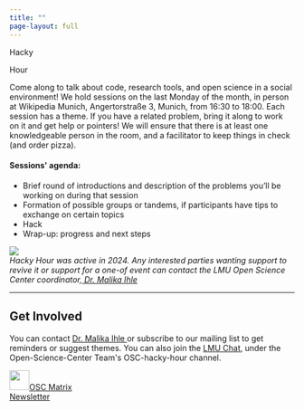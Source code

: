 ```yaml
---
title: ""
page-layout: full
---
```


```{=html}
<head>
    <div class="header">
        <div class ="header-title">
                <p class = "title-first">Hacky</<p>
                <p class = "title-last">Hour</p>

        </div>
        <div class="about">
            <div class="about-text">
                <p>
                Come along to talk about code, research tools, and open science in a social environment! We hold sessions on the last Monday of the month, in person at Wikipedia Munich, Angertorstraße 3, Munich, from 16:30 to 18:00. Each session has a theme. If you have a related problem, bring it along to work on it and get help or pointers! We will ensure that there is at least one knowledgeable person in the room, and a facilitator to keep things in check (and order pizza).
                
                <h4 class="activities">Sessions' agenda: </h4>
                <ul class="activities-list">
                    <li> Brief round of introductions and description of the problems you’ll be working on during that session</li>
                    <li> Formation of possible groups or tandems, if participants have tips to exchange on certain topics</li>
                    <li>Hack </li>
                    <li>Wrap-up: progress and next steps</li>
                </ul>
                </p>
            </div>
            <div class ="header-logo">
                <img class="logo-img" src ="images/hackyhour.svg">
            </div>
        </div>
        <div class = "header-note">
            <div class = "note-logo">
                <i class="bi bi-info-circle"></i>
            </div>
            <div class = "note-text"> 
                <i>Hacky Hour was active in 2024. Any interested parties wanting support to revive it or support for a one-of event can contact the LMU Open Science Center coordinator,<a href = "mailto:malika.ihle@lmu.de" class = "note-contact"> Dr. Malika Ihle</a></i>
            </div>

        </div>
        <hr>
        <div class="get-involved">
            <h2 class="section-title">Get Involved</h2>
            <p class="involved-text">
            You can contact <a href="mailto:malika.ihle@lmu.de" class = "involved-email" target="_blank">Dr. Malika Ihle <i class="bi bi-box-arrow-up-right"></i></a> or subscribe to our mailing list to get reminders or suggest themes. You can also join the <a href="https://www.lmu.de/en/about-lmu/structure/central-university-administration/it-services-division-vi/it-service-desk/central-it-services/lmu-chat-matrix/" class = "involved-email">LMU Chat</a>, under the Open-Science-Center Team's OSC-hacky-hour channel.
            </p>
            <div class="involved-links">
                <div class="first-button"><a href="https://matrix.to/#/#lmu-open-science-center:matrix.lmu.de#/#lmu-open-science-center:matrix.lmu.de"><img src="images/idgGdCNeTC_logos-removebg-preview.png" style="height:35px;">OSC Matrix</a></div>
                <div class="second-button"><a href=" https://lists.lrz.de/mailman/listinfo/hackyhour" > <i class="bi bi-box-arrow-up-right"></i> Newsletter</a></div>
            </div>
        </div>

    </div>


</head>

```